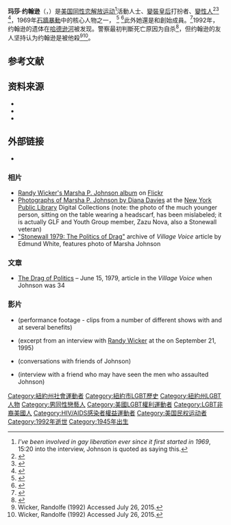{{Infobox person
 | name = 玛莎·P·约翰逊<br>Marsha P. Johnson
 | birth_name = Malcolm Michaels Jr.<ref name=BPast>{{Cite web
    |last=Washington
    |first=K.C.
    |date=April 9, 2019
    |url=https://www.blackpast.org/african-american-history/marsha-p-johnson-1945-1992/
    |title=Marsha P. Johnson (1945–1992)
    |work={{link-en|BlackPast.org}}
    |access-date=June 30, 2020
    |archive-date=2020-06-14
    |archive-url=https://web.archive.org/web/20200614221728/https://www.blackpast.org/african-american-history/marsha-p-johnson-1945-1992/
    |dead-url=no
    }}</ref><ref name=pioneer>{{cite news |author=Sewell Chan |url=https://www.nytimes.com/interactive/2018/obituaries/overlooked-marsha-p-johnson.html |title=Marsha P. Johnson, a Transgender Pioneer and Activist – The New York Times |publisher=Nytimes.com |date=March 8, 2018 |accessdate=March 9, 2018 |newspaper=The New York Times |archive-date=2020-06-28 |archive-url=https://web.archive.org/web/20200628191524/https://www.nytimes.com/interactive/2018/obituaries/overlooked-marsha-p-johnson.html |dead-url=no }}</ref><ref name=BirthCertificate>[https://www.flickr.com/photos/randywicker/13139124753/in/album-72157625873936233/ Scan of Birth Certificate] {{Wayback|url=https://www.flickr.com/photos/randywicker/13139124753/in/album-72157625873936233/ |date=20160207230706 }}. Name: Malcolm Michaels; Sex: Male; Place of Birth: St. Elizabeth Hospital; Date of Birth: August 24, 1945; Registration Date: August 27, 1945; Date of Issue: September 4, 1990. Accessed September 10, 2015.</ref><ref name=SSDI>U.S., Social Security Applications and Claims Index, 1936–2007, Death, Burial, Cemetery & Obituaries: "Michaels, Malcolm Jr [Malcolm Mike Michaels Jr], [M Michae Jr], [Malculm Jr]. …Gender: Male. Race: Black. Birth Date: 24 Aug 1945. Birth Place: Elizabeth, Union, New Jersey [Elizabeth, New Jersey]. Death Date: Jul 1992. Database on-line. Provo, UT, US: Ancestry.com"</ref>
 | image = 
 | birth_date = {{birth date|1945|8|24}}<ref name=BPast/><ref name=pioneer/><ref name=BirthCertificate/>
 | birth_place = [[美國|美國]][[新澤西州|新澤西州]][[伊麗莎白_(新澤西州)|伊麗莎白]]{{sfn|Chan|2018}}
 | death_date = {{death date and age|1992|7|6|1945|8|24}}{{sfn|Chan|2018}}
 | death_place = [[美國|美國]][[纽约|纽约]]
 | known_for = [[同性恋解放运动|同性恋解放运动]]
}}'''玛莎·约翰逊'''（{{lang-en|Marsha P. Johnson}}，{{bd|1945年|8月24日|1992年|7月6日}}）是[[美国|美国]][[同性恋解放运动|同性恋解放运动]]{{Sfn|Kasino|2012}}<ref name="MarshaDoc">''I've been involved in gay liberation ever since it first started in 1969'', 15:20 into the interview, Johnson is quoted as saying this.</ref>活動人士、[[變裝皇后|變裝皇后]]打扮者、[[變性人|變性人]]<ref>{{cite news |title=誰「有權」訴說黑人女變性者的故事？ |url=https://www.bbc.com/zhongwen/trad/world-41626559 |publisher=BBC |accessdate=2020-07-03 |archive-date=2020-07-26 |archive-url=https://web.archive.org/web/20200726064041/https://www.bbc.com/zhongwen/trad/world-41626559 |dead-url=no }}</ref><ref name="feinberg">{{Cite web|title=Street Transvestite Action Revolutionaries|url=http://www.workers.org/2006/us/lavender-red-73/|accessdate=July 15, 2017|author=Feinberg|date=September 24, 2006|first=Leslie|work=[[工人世界党|工人世界党]]|quote="Stonewall combatants Sylvia Rivera and Marsha "Pay It No Mind" Johnson... Both were self-identified drag queens."|archive-date=2020-06-09|archive-url=https://web.archive.org/web/20200609215825/https://www.workers.org/2006/us/lavender-red-73/|dead-url=yes}}</ref> <ref>{{Cite news|url=https://www.nytimes.com/2019/05/29/arts/transgender-monument-stonewall.html|title=Two Transgender Activists Are Getting a Monument in New York|date=May 29, 2019|quote='I was no one, nobody, from Nowheresville, until I became a drag queen,' Ms. Johnson said in 1992.|accessdate=2020-07-03|archive-date=2020-06-30|archive-url=https://web.archive.org/web/20200630223916/https://www.nytimes.com/2019/05/29/arts/transgender-monument-stonewall.html|dead-url=no}}</ref>，1969年[[石牆暴動|石牆暴動]]中的核心人物之一，{{Sfn|Kasino|2012}} <ref name="CarterVanguard">{{Cite book|last=Carter|first=David|title=Stonewall: The Riots that Sparked the Gay Revolution|url=https://archive.org/details/stonewallriotsth0000cart|year=2004|publisher=St. Martin's|pages=[https://archive.org/details/stonewallriotsth0000cart/page/64 64], 261, 298|isbn=0-312-20025-0}}</ref> <ref name="MarshaInterview">{{Cite web|title=Making Gay History: Episode 11 – Johnson & Wicker|url=http://makinggayhistory.com/podcast/episode-11-johnson-wicker/|accessdate=July 6, 2017|date=1987|archive-date=2020-07-02|archive-url=https://web.archive.org/web/20200702063514/https://makinggayhistory.com/podcast/episode-11-johnson-wicker/|dead-url=yes}}</ref>此外她還是{{en-link|同性恋解放阵线|Gay Liberation Front}}和{{en-link|街头易装癖行动革命者|Street Transvestite Action Revolutionaries}}創始成員。<ref name="Giffney">{{Cite book|url=https://books.google.com/?id=gMehAgAAQBAJ&pg=PA252&dq=trans+rights+marsha+p.+johnson#v=onepage&q=trans%20rights%20marsha%20p.%20johnson&f=false|title=Queering the Non/Human|last=Giffney|first=Noreen|date=December 28, 2012|page=252|accessdate=July 9, 2017|isbn=9781409491408|archive-date=2020-07-01|archive-url=https://web.archive.org/web/20200701180318/https://books.google.com/books?id=gMehAgAAQBAJ&pg=PA252&dq=trans+rights+marsha+p.+johnson&hl=en#v=onepage&q=trans%20rights%20marsha%20p.%20johnson&f=false|dead-url=no}}</ref>1992年，约翰逊的遗体在[[哈德遜河|哈德逊河]]被发现。警察最初判斷死亡原因为自杀<ref name="feinberg1996">{{cite book|author=Feinberg, Leslie|date=1996|title=Transgender Warriors: Making History from Joan of Arc to Dennis Rodman|location=[[波士顿|波士顿]]|publisher={{link-en|Beacon Press}}|page=[https://archive.org/details/transgenderwarri00fein/page/131 131]|isbn=0-8070-7941-3|url=https://archive.org/details/transgenderwarri00fein/page/131}}</ref>，但约翰逊的友人坚持认为约翰逊是被他殺<ref name="Toney92">Wicker, Randolfe (1992) {{cite video|title="Bennie Toney 1992"}} Accessed July 26, 2015.</ref><ref name="PeoplesMemorialWholeVideo">Wicker, Randolfe (1992) {{cite video|title="Marsha P Johnson – People's Memorial"}}  Accessed July 26, 2015.</ref>。

== 参考文献 ==
{{Reflist|30em}}

== 资料来源 ==
{{Portal|LGBT|跨性别}}
* {{Cite book|url=https://books.google.com/books?id=_D4XdvkOQpYC&printsec=frontcover#v=onepage&q&f=false|title=Stonewall: the riots that sparked the gay revolution|last=Carter|first=David|date=May 25, 2010|publisher=St. Martin's Press|isbn=9780312671938|location=New York, New York|oclc=659681252|ref=harv|pages=<!-- Google Books preview does not have page numbers. Possible pp. are 64, 261, 298, the few areas the subject is mentioned. -->|access-date=2020-07-03|archive-date=2020-07-01|archive-url=https://web.archive.org/web/20200701180317/https://books.google.com/books?id=_D4XdvkOQpYC&printsec=frontcover#v=onepage&q&f=false|dead-url=no}}
* {{Cite web|title=Marsha P. Johnson: A transgender pioneer and activist who was a fixture of Greenwich Village street life.|url=https://www.nytimes.com/interactive/2018/obituaries/overlooked-marsha-p-johnson.html|author=Chan|date=March 8, 2018|first=Sewell|work=The New York Times|accessdate=2020-07-03|archive-date=2020-06-28|archive-url=https://web.archive.org/web/20200628191524/https://www.nytimes.com/interactive/2018/obituaries/overlooked-marsha-p-johnson.html|dead-url=no}}
* {{Cite AV media|url=https://www.youtube.com/watch?v=rjN9W2KstqE|title=Pay It No Mind – The Life and Times of Marsha P. Johnson|date=2012|access-date=2020-07-03|archive-date=2020-06-24|archive-url=https://web.archive.org/web/20200624031755/https://www.youtube.com/watch?v=rjN9W2KstqE|dead-url=no}}

== 外部链接 ==
{{Commons category}}
* {{Imdb name}}

=== 相片 ===

* [https://www.flickr.com/photos/randywicker/sets/72157625873936233/ Randy Wicker's Marsha P. Johnson album] {{Wayback|url=https://www.flickr.com/photos/randywicker/sets/72157625873936233/ |date=20160413131517 }} on [[Flickr|Flickr]]
* [https://digitalcollections.nypl.org/collections/diana-davies-photographs?utf8=%E2%9C%93&keywords=marsha+johnson Photographs of Marsha P. Johnson by Diana Davies] {{Wayback|url=https://digitalcollections.nypl.org/collections/diana-davies-photographs?utf8=%E2%9C%93&keywords=marsha+johnson |date=20200702081916 }} at the [[纽约公共图书馆|New York Public Library]] Digital Collections (note: the photo of the much younger person, sitting on the table wearing a headscarf, has been mislabeled; it is actually GLF and Youth Group member, Zazu Nova, also a Stonewall veteran)
* [https://www.villagevoice.com/2019/06/04/stonewall-1979-the-politics-of-drag/ "Stonewall 1979: The Politics of Drag"] {{Wayback|url=https://www.villagevoice.com/2019/06/04/stonewall-1979-the-politics-of-drag/ |date=20200630223914 }} archive of ''Village Voice'' article by Edmund White, features photo of Marsha Johnson

=== 文章 ===

* [https://www.villagevoice.com/2019/06/04/stonewall-1979-the-drag-of-politics/ The Drag of Politics] {{Wayback|url=https://www.villagevoice.com/2019/06/04/stonewall-1979-the-drag-of-politics/ |date=20190627163102 }} – June 15, 1979, article in the ''Village Voice'' when Johnson was 34

=== 影片 ===

* {{YouTube|YLU3K3znzAw|"Marsha P. Johnson 'A Beloved Star!'"}} (performance footage - clips from a number of different shows with {{link-en|Hot Peaches}} and at several benefits)
* {{Vimeo|37548074|Sylvia Rivera Reflects on the Spirit of Marsha P Johnson}} (excerpt from an interview with [[蘭迪·維克|Randy Wicker]] at the {{link-en|Christopher Street Pier}} on September 21, 1995)
* {{YouTube|9Kmv0twbaGM|"Marsha P Johnson – People's Memorial"}} (conversations with friends of Johnson)
* {{YouTube|F-Xv4fQ0ud8|"Bennie Toney 1992"}} (interview with a friend who may have seen the men who assaulted Johnson)
{{Authority control}}
[[Category:紐約州社會運動者|Category:紐約州社會運動者]]
[[Category:紐約市LGBT歷史|Category:紐約市LGBT歷史]]
[[Category:紐約州LGBT人物|Category:紐約州LGBT人物]]
[[Category:男同性戀藝人|Category:男同性戀藝人]]
[[Category:美國LGBT權利運動者|Category:美國LGBT權利運動者]]
[[Category:LGBT非裔美國人|Category:LGBT非裔美國人]]
[[Category:HIV/AIDS感染者權益運動者|Category:HIV/AIDS感染者權益運動者]]
[[Category:美国民权运动者|Category:美国民权运动者]]
[[Category:1992年逝世|Category:1992年逝世]]
[[Category:1945年出生|Category:1945年出生]]